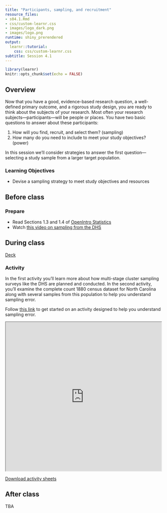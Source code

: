 ```yaml
---
title: "Participants, sampling, and recruitment"
resource_files:
- s04.1.Rmd
- css/custom-learnr.css
- images/logo_dark.png
- images/logo.png
runtime: shiny_prerendered
output:
  learnr::tutorial:
    css: css/custom-learnr.css
subtitle: Session 4.1
---
```


```r
library(learnr)
knitr::opts_chunk$set(echo = FALSE)
```

## Overview

Now that you have a good, evidence-based research question, a well-defined primary outcome, and a rigorous study design, you are ready to think about the subjects of your research. Most often your research subjects—participants—will be people or places. You have two basic questions to answer about these participants: 

1. How will you find, recruit, and select them? (sampling)
2. How many do you need to include to meet your study objectives? (power)

In this session we'll consider strategies to answer the first question—selecting a study sample from a larger target population.

### Learning Objectives

* Devise a sampling strategy to meet study objectives and resources

## Before class

### Prepare

* Read Sections 1.3 and 1.4 of [OpenIntro Statistics](https://www.openintro.org/redirect.php?go=os4_tablet&referrer=/stat/os4.php){target="_blank"}
* Watch [this video on sampling from the DHS](https://youtu.be/DD5npelwh80){target="_blank"}

## During class

[Deck](https://docs.google.com/presentation/d/e/2PACX-1vRVkL1NiTpfdg3Bisqj3ZZ-LHUwBDOM5dbAFMN-t8teCDltUq-5qOZF4TRteQkOBuXgXD5QmkygpZ94/pub?start=false&loop=false&delayms=15000){target="_blank"}

### Activity

In the first activity you'll learn more about how multi-stage cluster sampling surveys like the DHS are planned and conducted. In the second activity, you’ll examine the complete count 1880 census dataset for North Carolina along with several samples from this population to help you understand sampling error.

Follow [this link](https://learn.themethodsection.com/tutorial/sampling/){target="_blank"} to get started on an activity designed to help you understand sampling error.

<iframe src="https://drive.google.com/file/d/1LEeD0Lk0f3D8zonXddtWa2HjFHTPcc3u/preview" width="100%" height="480"></iframe>

[Download activity sheets](https://drive.google.com/open?id=1VKNGv6buP9iGLPEbrbdYsw1YtcKGNkdE)

## After class

TBA